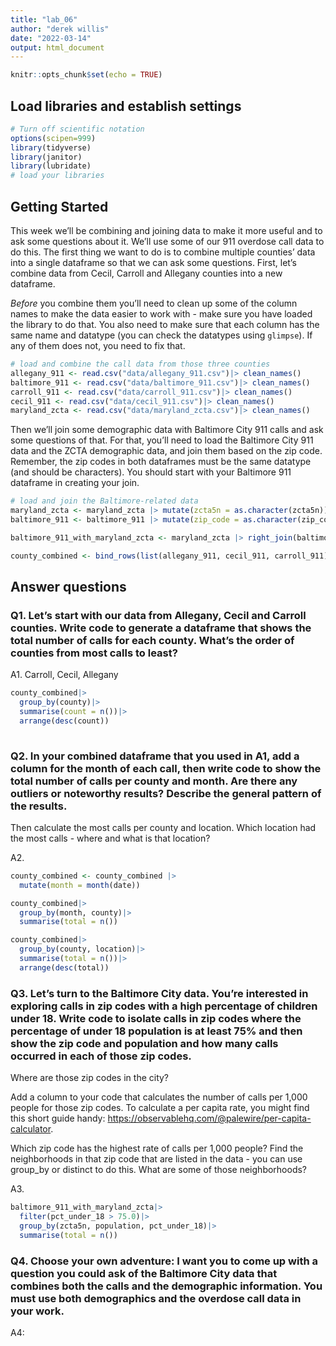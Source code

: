 ```yaml
---
title: "lab_06"
author: "derek willis"
date: "2022-03-14"
output: html_document
---
```


```r
knitr::opts_chunk$set(echo = TRUE)
```

## Load libraries and establish settings

```r
# Turn off scientific notation
options(scipen=999)
library(tidyverse)
library(janitor)
library(lubridate)
# load your libraries

```

## Getting Started

This week we'll be combining and joining data to make it more useful and to ask some questions about it. We'll use some of our 911 overdose call data to do this. The first thing we want to do is to combine multiple counties' data into a single dataframe so that we can ask some questions. First, let's combine data from Cecil, Carroll and Allegany counties into a new dataframe.

*Before* you combine them you'll need to clean up some of the column names to make the data easier to work with - make sure you have loaded the library to do that. You also need to make sure that each column has the same name and datatype (you can check the datatypes using `glimpse`). If any of them does not, you need to fix that.

```r
# load and combine the call data from those three counties
allegany_911 <- read.csv("data/allegany_911.csv")|> clean_names()
baltimore_911 <- read.csv("data/baltimore_911.csv")|> clean_names()
carroll_911 <- read.csv("data/carroll_911.csv")|> clean_names()
cecil_911 <- read.csv("data/cecil_911.csv")|> clean_names()
maryland_zcta <- read.csv("data/maryland_zcta.csv")|> clean_names()
```

Then we'll join some demographic data with Baltimore City 911 calls and ask some questions of that. For that, you'll need to load the Baltimore City 911 data and the ZCTA demographic data, and join them based on the zip code. Remember, the zip codes in both dataframes must be the same datatype (and should be characters). You should start with your Baltimore 911 dataframe in creating your join.

```r
# load and join the Baltimore-related data
maryland_zcta <- maryland_zcta |> mutate(zcta5n = as.character(zcta5n))
baltimore_911 <- baltimore_911 |> mutate(zip_code = as.character(zip_code))

baltimore_911_with_maryland_zcta <- maryland_zcta |> right_join(baltimore_911, join_by(zcta5n == zip_code))

county_combined <- bind_rows(list(allegany_911, cecil_911, carroll_911))
```

## Answer questions

### Q1. Let's start with our data from Allegany, Cecil and Carroll counties. Write code to generate a dataframe that shows the total number of calls for each county. What's the order of counties from most calls to least?

A1. Carroll, Cecil, Allegany

```r
county_combined|>
  group_by(county)|>
  summarise(count = n())|>
  arrange(desc(count))
  
```

### Q2. In your combined dataframe that you used in A1, add a column for the month of each call, then write code to show the total number of calls per county and month. Are there any outliers or noteworthy results? Describe the general pattern of the results.

Then calculate the most calls per county and location. Which location had the most calls - where and what is that location?

A2.

```r
county_combined <- county_combined |>
  mutate(month = month(date))

county_combined|>
  group_by(month, county)|>
  summarise(total = n())

county_combined|>
  group_by(county, location)|>
  summarise(total = n())|>
  arrange(desc(total))
```

### Q3. Let's turn to the Baltimore City data. You're interested in exploring calls in zip codes with a high percentage of children under 18. Write code to isolate calls in zip codes where the percentage of under 18 population is at least 75% and then show the zip code and population and how many calls occurred in each of those zip codes.

Where are those zip codes in the city?

Add a column to your code that calculates the number of calls per 1,000 people for those zip codes. To calculate a per capita rate, you might find this short guide handy: [https://observablehq.com/\@palewire/per-capita-calculator](https://observablehq.com/@palewire/per-capita-calculator){.uri}.

Which zip code has the highest rate of calls per 1,000 people? Find the neighborhoods in that zip code that are listed in the data - you can use group_by or distinct to do this. What are some of those neighborhoods?

A3.

```r
baltimore_911_with_maryland_zcta|>
  filter(pct_under_18 > 75.0)|>
  group_by(zcta5n, population, pct_under_18)|>
  summarise(total = n())
```

### Q4. Choose your own adventure: I want you to come up with a question you could ask of the Baltimore City data that combines both the calls and the demographic information. You must use both demographics and the overdose call data in your work.

A4:

```r
```
